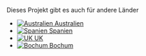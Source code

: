 :::::{.iihrn-section #international-section}
::::{.column-body}

[Dieses Projekt gibt es auch für andere Länder]{.strong .small}

:::{.flags}
- [![Australien](/assets/flags/es.svg) Australien](https://isithotrightnow.com/)
- [![Spanien](/assets/flags/es.svg) Spanien](https://hoyextremo.com/)
- [![UK](/assets/flags/gb.svg) UK](https://istheukhotrightnow.com/)
- [![Bochum](/assets/flags/bochum.svg) Bochum](https://scp.geographie.rub.de/isithot/lmss)
:::

::::
:::::
